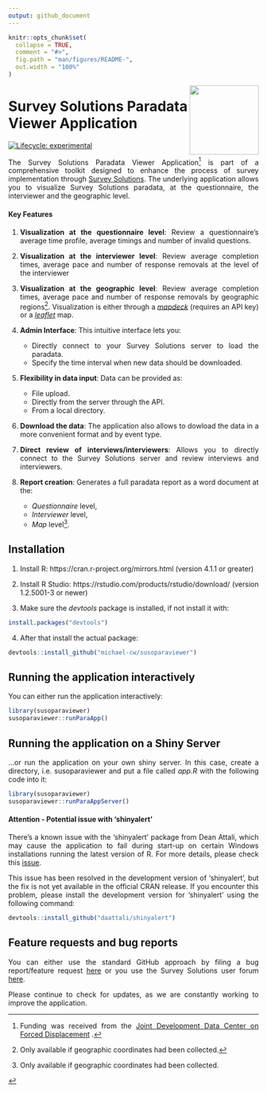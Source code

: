 ```yaml
---
output: github_document
---
```


<!-- README.md is generated from README.Rmd. Please edit that file -->

```r
knitr::opts_chunk$set(
  collapse = TRUE,
  comment = "#>",
  fig.path = "man/figures/README-",
  out.width = "100%"
)
```

<a href='https://docs.mysurvey.solutions/'><img src="man/figures/susotools.png" align="right" height="139" style="float:right; height:139px;"/></a>

# Survey Solutions Paradata Viewer Application

<!-- badges: start -->
[![Lifecycle: experimental](https://img.shields.io/badge/lifecycle-experimental-orange.svg)](https://lifecycle.r-lib.org/articles/stages.html#experimental)
<!-- badges: end -->

<div align="justify">
The Survey Solutions Paradata Viewer Application[^1] is part of a comprehensive toolkit designed to enhance the process of survey implementation through [Survey Solutions](https://docs.mysurvey.solutions/). The underlying application allows you to visualize Survey Solutions paradata, at the questionnaire, the interviewer and the geographic level.

#### Key Features

1. **Visualization at the questionnaire level**: Review a questionnaire's average time profile, average timings and number of invalid questions.

2. **Visualization at the interviewer level**: Review average completion times, average pace and number of response removals at the level of the interviewer

3. **Visualization at the geographic level**: Review average completion times, average pace and number of response removals by geographic regions[^2]. Visualization is either through a [*mapdeck*](https://cran.r-project.org/web/packages/mapdeck/vignettes/mapdeck.html) (requires an API key) or a [*leaflet*](https://rstudio.github.io/leaflet/) map.

4. **Admin Interface**: This intuitive interface lets you:
    * Directly connect to your Survey Solutions server to load the paradata.
    * Specify the time interval when new data should be downloaded.
    
5. **Flexibility in data input**: Data can be provided as:
    * File upload.
    * Directly from the server through the API.
    * From a local directory.
    
6. **Download the data**: The application also allows to dowload the data in a more convenient format and by event type.

7. **Direct review of interviews/interviewers**: Allows you to directly connect to the Survey Solutions server and review interviews and interviewers.

8. **Report creation**: Generates a full paradata report as a word document at the:

    * *Questionnaire* level,
    * *Interviewer* level,
    * *Map* level[^3].
    


## Installation

 1. Install R: https://cran.r-project.org/mirrors.html (version 4.1.1 or greater)

 2. Install R Studio: https://rstudio.com/products/rstudio/download/ (version 1.2.5001-3 or newer)

 3. Make sure the *devtools* package is installed, if not install it with:

```r
install.packages("devtools")

```


 4. After that install the actual package:

```r
devtools::install_github("michael-cw/susoparaviewer")

```

## Running the application interactively

You can either run the application interactively: 

```r
library(susoparaviewer)
susoparaviewer::runParaApp()

```


## Running the application on a Shiny Server

...or run the application on your own shiny server. In this case, create a directory, i.e. susoparaviewer and put a file called *app.R* with the following code into it:

```r
library(susoparaviewer)
susoparaviewer::runParaAppServer()

```


#### Attention - Potential issue with 'shinyalert'

There's a known issue with the 'shinyalert' package from Dean Attali, which may cause the application to fail during start-up on certain Windows installations running the latest version of R. For more details, please check this [issue](https://github.com/daattali/shinyalert/issues/75).

This issue has been resolved in the development version of 'shinyalert', but the fix is not yet available in the official CRAN release. If you encounter this problem, please install the development version for 'shinyalert' using the following command:


```r
devtools::install_github("daattali/shinyalert")

```

## Feature requests and bug reports

You can either use the standard GitHub approach by filing a bug report/feature request [here](https://github.com/michael-cw/SurveySolutionsAPI/issues) or you use the Survey Solutions user forum [here](https://forum.mysurvey.solutions/c/api/13).

Please continue to check for updates, as we are constantly working to improve the application.


[^1]: Funding was received from the [Joint Development Data Center on Forced Displacement](https://www.jointdatacenter.org/) .

[^2]: Only available if geographic coordinates had been collected.

[^3]: Only available if geographic coordinates had been collected.
</div>

